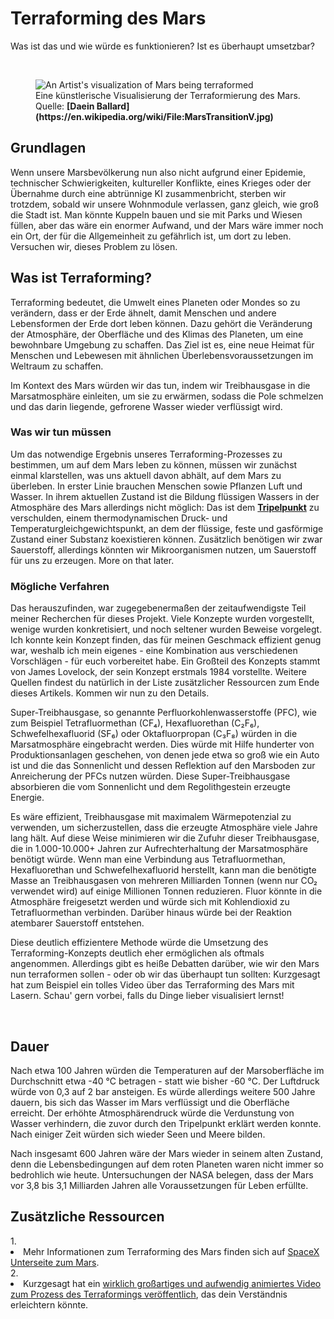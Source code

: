 
# Terraforming des Mars
Was ist das und wie würde es funktionieren? Ist es überhaupt umsetzbar?

<ReadingTime />

<br />
<figure>
<Image src={require(".//../../../resources/images/terraforming.png")} alt="An Artist's visualization of Mars being terraformed" />
<figcaption style={{ color: "rgb(156, 156, 156)", fontSize: "14px", marginTop: "2px" }}>Eine künstlerische Visualisierung der Terraformierung des Mars. Quelle: <strong>[Daein Ballard](https://en.wikipedia.org/wiki/File:MarsTransitionV.jpg)</strong></figcaption>
</figure>

## Grundlagen
Wenn unsere Marsbevölkerung nun also nicht aufgrund einer Epidemie, technischer Schwierigkeiten, kultureller Konflikte, eines Krieges oder der Übernahme durch eine abtrünnige KI zusammenbricht, sterben wir trotzdem, sobald wir unsere Wohnmodule verlassen, ganz gleich, wie groß die Stadt ist. Man könnte Kuppeln bauen und sie mit Parks und Wiesen füllen, aber das wäre ein enormer Aufwand, und der Mars wäre immer noch ein Ort, der für die Allgemeinheit zu gefährlich ist, um dort zu leben. Versuchen wir, dieses Problem zu lösen.

## Was ist Terraforming?
Terraforming bedeutet, die Umwelt eines Planeten oder Mondes so zu verändern, dass er der Erde ähnelt, damit Menschen und andere Lebensformen der Erde dort leben können. Dazu gehört die Veränderung der Atmosphäre, der Oberfläche und des Klimas des Planeten, um eine bewohnbare Umgebung zu schaffen. Das Ziel ist es, eine neue Heimat für Menschen und Lebewesen mit ähnlichen Überlebensvoraussetzungen im Weltraum zu schaffen.

Im Kontext des Mars würden wir das tun, indem wir Treibhausgase in die Marsatmosphäre einleiten, um sie zu erwärmen, sodass die Pole schmelzen und das darin liegende, gefrorene Wasser wieder verflüssigt wird. 

### Was wir tun müssen
Um das notwendige Ergebnis unseres Terraforming-Prozesses zu bestimmen, um auf dem Mars leben zu können, müssen wir zunächst einmal klarstellen, was uns aktuell davon abhält, auf dem Mars zu überleben. In erster Linie brauchen Menschen sowie Pflanzen Luft und Wasser. In ihrem aktuellen Zustand ist die Bildung flüssigen Wassers in der Atmosphäre des Mars allerdings nicht möglich: Das ist dem <strong>[Tripelpunkt](https://de.wikipedia.org/wiki/Tripelpunkt)</strong> zu verschulden, einem thermodynamischen Druck- und Temperaturgleichgewichtspunkt, an dem der flüssige, feste und gasförmige Zustand einer Substanz koexistieren können. Zusätzlich benötigen wir zwar Sauerstoff, allerdings könnten wir Mikroorganismen nutzen, um Sauerstoff für uns zu erzeugen. More on that later.

### Mögliche Verfahren
Das herauszufinden, war zugegebenermaßen der zeitaufwendigste Teil meiner Recherchen für dieses Projekt. Viele Konzepte wurden vorgestellt, wenige wurden konkretisiert, und noch seltener wurden Beweise vorgelegt. Ich konnte kein Konzept finden, das für meinen Geschmack effizient genug war, weshalb ich mein eigenes - eine Kombination aus verschiedenen Vorschlägen - für euch vorbereitet habe. Ein Großteil des Konzepts stammt von James Lovelock, der sein Konzept erstmals 1984 vorstellte. Weitere Quellen findest du natürlich in der Liste zusätzlicher Ressourcen zum Ende dieses Artikels. Kommen wir nun zu den Details.

Super-Treibhausgase, so genannte Perfluorkohlenwasserstoffe (PFC), wie zum Beispiel Tetrafluormethan (CF₄), Hexafluorethan (C₂F₆), Schwefelhexafluorid (SF₆) oder Oktafluorpropan (C₃F₈) würden in die Marsatmosphäre eingebracht werden. Dies würde mit Hilfe hunderter von Produktionsanlagen geschehen, von denen jede etwa so groß wie ein Auto ist und die das Sonnenlicht und dessen Reflektion auf den Marsboden zur Anreicherung der PFCs nutzen würden. Diese Super-Treibhausgase absorbieren die vom Sonnenlicht und dem Regolithgestein erzeugte Energie. 

Es wäre effizient, Treibhausgase mit maximalem Wärmepotenzial zu verwenden, um sicherzustellen, dass die erzeugte Atmosphäre viele Jahre lang hält. Auf diese Weise minimieren wir die Zufuhr dieser Treibhausgase, die in 1.000-10.000+ Jahren zur Aufrechterhaltung der Marsatmosphäre benötigt würde. Wenn man eine Verbindung aus Tetrafluormethan, Hexafluorethan und Schwefelhexafluorid herstellt, kann man die benötigte Masse an Treibhausgasen von mehreren Milliarden Tonnen (wenn nur CO₂ verwendet wird) auf einige Millionen Tonnen reduzieren. Fluor könnte in die Atmosphäre freigesetzt werden und würde sich mit Kohlendioxid zu Tetrafluormethan verbinden. Darüber hinaus würde bei der Reaktion atembarer Sauerstoff entstehen.

Diese deutlich effizientere Methode würde die Umsetzung des Terraforming-Konzepts deutlich eher ermöglichen als oftmals angenommen. Allerdings gibt es heiße Debatten darüber, wie wir den Mars nun terraformen sollen - oder ob wir das überhaupt tun sollten: Kurzgesagt hat zum Beispiel ein tolles Video über das Terraforming des Mars mit Lasern. Schau' gern vorbei, falls du Dinge lieber visualisiert lernst!

<br />
<YoutubeEmbed embedId="Tv708p4gq5g" />

## Dauer
Nach etwa 100 Jahren würden die Temperaturen auf der Marsoberfläche im Durchschnitt etwa -40 °C betragen - statt wie bisher -60 °C. Der Luftdruck würde von 0,3 auf 2 bar ansteigen. Es würde allerdings weitere 500 Jahre dauern, bis sich das Wasser im Mars verflüssigt und die Oberfläche erreicht. Der erhöhte Atmosphärendruck würde die Verdunstung von Wasser verhindern, die zuvor durch den Tripelpunkt erklärt werden konnte. Nach einiger Zeit würden sich wieder Seen und Meere bilden.

Nach insgesamt 600 Jahren wäre der Mars wieder in seinem alten Zustand, denn die Lebensbedingungen auf dem roten Planeten waren nicht immer so bedrohlich wie heute. Untersuchungen der NASA belegen, dass der Mars vor 3,8 bis 3,1 Milliarden Jahren alle Voraussetzungen für Leben erfüllte.

<Analytics />


<SaveArticleSection article="mars-terraforming"/>

## Zusätzliche Ressourcen
<AdditionalResources>
  <div>
    <span>1. </span><li>Mehr Informationen zum Terraforming des Mars finden sich auf <a href="https://www.spacex.com/human-spaceflight/mars/" target="_blank">SpaceX Unterseite zum Mars</a>.</li>
  </div>
  <div>
    <span>2. </span><li>Kurzgesagt hat ein <a href="https://www.youtube.com/watch?v=HpcTJW4ur54&embeds_referring_euri=http%3A%2F%2Flocalhost%3A3000%2F&source_ve_path=Mjg2NjY&feature=emb_logo" target="_blank">wirklich großartiges und aufwendig animiertes Video zum Prozess des Terraformings veröffentlich</a>, das dein Verständnis erleichtern könnte.</li>
  </div>
</AdditionalResources>